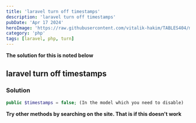 ---
title: 'laravel turn off timestamps'
description: 'laravel turn off timestamps'
pubDate: 'Apr 17 2024'
heroImage: 'https://raw.githubusercontent.com/vitalik-hakim/TABLES404/main/error_b/php.png'
category: 'php'
tags: [laravel, php, turn]
---

**The solution for this is noted below**

## laravel turn off timestamps

### Solution

```php
public $timestamps = false; (In the model which you need to disable)
```
**Try other methods by searching on the site. That is if this doesn't work**

